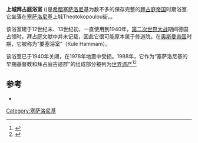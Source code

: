 {{Infobox World Heritage Site
|zh_name       = 塞萨洛尼基的早期基督教和拜占庭古迹群
|en_name       = Paleochristian and Byzantine Monuments of Thessalonika
|Image       = [[File:Solun_-_bizantsko_kupaliste.jpg|260px]] 
|State Party = [[希腊|希腊]]
|criterion_c    = i, ii, iv
|ID          = 456
|Link        = 
|Region      = 欧洲
|Coordinates = {{coord|40.640026|22.953464}}
|Year        = 1988
|Session     = 12th
}}
'''上城拜占庭浴室''' ({{lang-el|Βυζαντινά Λουτρά Άνω Πόλης}})是[[希腊|希腊]][[塞萨洛尼基|塞萨洛尼基]]为数不多的保存完整的[[拜占庭帝国|拜占庭帝国]]时期浴室.它坐落在[[塞萨洛尼基|塞萨洛尼基]]上城Theotokopoulou街。{{sfn|Kourkoutidou-Nikolaidou|Tourta|1997|p=87}}。

该浴室建于12世纪末、13世纪初，一直使用到1940年，[[第二次世界大战|第二次世界大战]]期间德国占领时{{sfn|Kourkoutidou-Nikolaidou|Tourta|1997|pp=87–88}}。拜占庭文献中并未记载，因此它很可能原本属于修道院。在[[奥斯曼帝国|奥斯曼帝国]]时期，它被称为“要塞浴室”（Kule Hammam）。

该浴室已于1940年关闭，在1978年地震中受损。1988年，它作为“塞萨洛尼基的早期基督教和拜占庭古迹群”的组成部分被列为[[世界遗产|世界遗产]]<ref name="UNESCO">{{cite web | url = http://whc.unesco.org/en/list/456/multiple=1&unique_number=528 | publisher = UNESCO | title = Paleochristian and Byzantine Monuments of Thessalonika | accessdate = 2016-06-03 | archive-date = 2016-06-21 | archive-url = https://web.archive.org/web/20160621065741/http://whc.unesco.org/en/list/456/multiple%3D1%26unique_number%3D528 | dead-url = no }}</ref><ref name="GREEKUNESCO">{{cite web | url = http://www.unesco-hellas.gr/gr/3_5_1.htm#thess | publisher = Hellenic National Commission for UNESCO | title = ΠΑΓΚΟΣΜΙΑ ΠΟΛΙΤΙΣΤΙΚΗ ΚΛΗΡΟΝΟΜΙΑ UNESCO: Παλαιοχριστιανικά και Βυζαντινά μνημεία Θεσσαλονίκης | language = el | accessdate = 2016-06-03 | archive-url = https://web.archive.org/web/20120627044049/http://www.unesco-hellas.gr/gr/3_5_1.htm#thess | archive-date = 2012-06-27 | dead-url = yes }}</ref>

==参考==
{{reflist|2}}
* {{citation | title=Wandering in Byzantine Thessaloniki | first1=E. | last1=Kourkoutidou-Nikolaidou | first2=A. | last2=Tourta | year=1997 | publisher=Kapon Editions | isbn=960-7254-47-3  | ref=harv}}
[[Category:塞萨洛尼基|Category:塞萨洛尼基]]